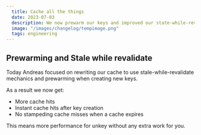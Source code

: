 ```yaml
---
  title: Cache all the things
  date: 2023-07-03
  description: We now prewarm our keys and improved our state-while-revalidate mechanics
  image: "/images/changelog/tempimage.png"
  tags: engineering
---
```



## Prewarming and Stale while revalidate 

Today Andreas focused on rewriting our cache to use stale-while-revalidate mechanics and prewarming when creating new keys.

As a result we now get:

- More cache hits
- Instant cache hits after key creation
- No stampeding cache misses when a cache expires

This means more performance for unkey without any extra work for you.